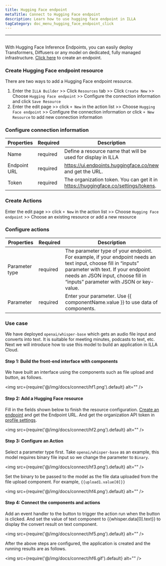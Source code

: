 ```yaml
---
title: Hugging Face endpoint
metaTitle: Connect to Hugging Face endpoint
description: Learn how to use hugging face endpoint in ILLA
tagCategory: doc_menu_hugging_face_endpoint_click
---
```

---

## <Heading hidden>Hugging Face endpoint</Heading>

With Hugging Face Inference Endpoints, you can easily deploy Transformers, Diffusers or any model on dedicated, fully managed infrastructure. [Click here](https://ui.endpoints.huggingface.co/new) to create an endpoint. 

### Create Hugging Face endpoint resource

There are two ways to add a Hugging Face endpoint resource. 

1. Enter the `ILLA Builder` >> Click `Resources` tab >> Click `Create New` >> Choose `Hugging Face endpoint` >> Configure the connection information and click `Save Resource`
2. Enter the edit page >> click `+ New` in the action list >> Choose `Hugging Face endpoint` >> Configure the connection information or click `+ New Resource` to add new connection information

### Configure connection information

| Properties | Required | Description |
| --- | --- | --- |
| Name | required | Define a resource name that will be used for display in ILLA |
| Endpoint URL | required |  https://ui.endpoints.huggingface.co/new and get the URL.  |
| Token | required | The organization token. You can get it in https://huggingface.co/settings/tokens.  |

### Create Actions

Enter the edit page >> click `+ New` in the action list >> Choose `Hugging Face endpoint` >> Choose an existing resource or add a new resource

### Configure actions

| Properties | Required | Description |
| --- | --- | --- |
| Parameter type | required | The parameter type of your endpoint. For example, if your endpoint needs an text input, choose fill in “inputs” parameter with text. If your endpoint needs an JSON input, choose fill in “inputs” parameter with JSON or key-value. |
| Parameter | required | Enter your parameter. Use {{ componentName.value }} to use data of components.  |


### Use case

We have deployed `openai/whisper-base` which gets an audio file input and converts into text. It is suitable for meeting minutes, podcasts to text, etc.  Next we will introduce how to use this model to build an application in ILLA Cloud.

#### Step 1: Build the front-end interface with components

We have built an interface using the components such as file upload and button, as follows.

<img src={require('@/img/docs/connect/hf1.png').default} alt="" />

#### Step 2: Add a Hugging Face resource

Fill in the fields shown below to finish the resource configuration. [Create an endpoint](https://ui.endpoints.huggingface.co/new) and get the Endpoint URL. And get the organization API token in [profile settings](https://huggingface.co/settings/tokens). 

<img src={require('@/img/docs/connect/hf2.png').default} alt="" />

#### Step 3: Configure an Action

Select a parameter type first. Take `openai/whisper-base` as an example, this model requires binary file input so we change the parameter to `Binary`.

<img src={require('@/img/docs/connect/hf3.png').default} alt="" />

Set the binary to be passed to the model as the file data uploaded from the file upload component. For example, `{{upload1.value[0]}}`

<img src={require('@/img/docs/connect/hf4.png').default} alt="" />

#### Step 4: Connect the components and actions

Add an event handler to the button to trigger the action run when the button is clicked. And set the value of text component to {{whisper.data[0].text}} to display the convert result on text component. 

<img src={require('@/img/docs/connect/hf5.png').default} alt="" />

After the above steps are configured, the application is created and the running results are as follows.

<img src={require('@/img/docs/connect/hf6.gif').default} alt="" />
